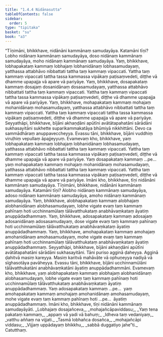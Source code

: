 ```yaml
---
title: "1.4.4 Nidānasutta"
tableOfContents: false
sidebar:
  order: 5
type: "tipitaka"
basket: "su"
book: "a3"
---
```



<DynamicBreadcrumb />

<Division number="34" book="a3" bookNo="15" page="133">

<Paragraph number="184" book="a3">
“Tīṇimāni, bhikkhave, nidānāni kammānaṃ samudayāya. Katamāni tīṇi? Lobho nidānaṃ kammānaṃ samudayāya, doso nidānaṃ kammānaṃ samudayāya, moho nidānaṃ kammānaṃ samudayāya.
</Paragraph>

<Paragraph number="185" book="a3">
Yaṃ, bhikkhave, lobhapakataṃ kammaṃ lobhajaṃ lobhanidānaṃ lobhasamudayaṃ, yatthassa attabhāvo nibbattati tattha taṃ kammaṃ vipaccati. Yattha taṃ kammaṃ vipaccati tattha tassa kammassa vipākaṃ paṭisaṃvedeti, diṭṭhe vā dhamme upapajja vā apare vā pariyāye.
</Paragraph>

<Paragraph number="186" book="a3">
Yaṃ, bhikkhave, dosapakataṃ kammaṃ dosajaṃ dosanidānaṃ dosasamudayaṃ, yatthassa attabhāvo nibbattati tattha taṃ kammaṃ vipaccati. Yattha taṃ kammaṃ vipaccati tattha tassa kammassa vipākaṃ paṭisaṃvedeti, diṭṭhe vā dhamme upapajja vā apare vā pariyāye.
</Paragraph>

<Paragraph number="187" book="a3">
Yaṃ, bhikkhave, mohapakataṃ kammaṃ mohajaṃ mohanidānaṃ mohasamudayaṃ, yatthassa attabhāvo nibbattati tattha taṃ kammaṃ vipaccati. Yattha taṃ kammaṃ vipaccati tattha tassa kammassa vipākaṃ paṭisaṃvedeti, diṭṭhe vā dhamme upapajja vā apare vā pariyāye.
</Paragraph>

<Paragraph number="188" book="a3">
Seyyathāpi, bhikkhave, bījāni akhaṇḍāni apūtīni avātātapahatāni sārādāni sukhasayitāni sukhette suparikammakatāya bhūmiyā nikkhittāni. Devo ca sammādhāraṃ anuppaveccheyya. Evassu tāni, bhikkhave, bījāni vuddhiṃ viruḷhiṃ vepullaṃ āpajjeyyuṃ. Evamevaṃ kho, bhikkhave, yaṃ lobhapakataṃ kammaṃ lobhajaṃ lobhanidānaṃ lobhasamudayaṃ, yatthassa attabhāvo nibbattati tattha taṃ kammaṃ vipaccati. Yattha taṃ kammaṃ vipaccati tattha tassa kammassa vipākaṃ paṭisaṃvedeti, diṭṭhe vā dhamme upapajja vā apare vā pariyāye.
</Paragraph>

<Paragraph number="189" book="a3">
Yaṃ dosapakataṃ kammaṃ …pe…  yaṃ mohapakataṃ kammaṃ mohajaṃ mohanidānaṃ mohasamudayaṃ, yatthassa attabhāvo nibbattati tattha taṃ kammaṃ vipaccati. Yattha taṃ kammaṃ vipaccati tattha tassa kammassa vipākaṃ paṭisaṃvedeti, diṭṭhe vā dhamme upapajja vā apare vā pariyāye. Imāni kho, bhikkhave, tīṇi nidānāni kammānaṃ samudayāya.
</Paragraph>

<Paragraph number="190" book="a3">
Tīṇimāni, bhikkhave, nidānāni kammānaṃ samudayāya. Katamāni tīṇi? Alobho nidānaṃ kammānaṃ samudayāya, adoso nidānaṃ kammānaṃ samudayāya, amoho nidānaṃ kammānaṃ samudayāya.
</Paragraph>

<Paragraph number="191" book="a3">
Yaṃ, bhikkhave, alobhapakataṃ kammaṃ alobhajaṃ alobhanidānaṃ alobhasamudayaṃ, lobhe vigate evaṃ taṃ kammaṃ pahīnaṃ hoti ucchinnamūlaṃ tālāvatthukataṃ anabhāvaṃkataṃ āyatiṃ anuppādadhammaṃ.
</Paragraph>

<Paragraph number="192" book="a3">
Yaṃ, bhikkhave, adosapakataṃ kammaṃ adosajaṃ adosanidānaṃ adosasamudayaṃ, dose vigate evaṃ taṃ kammaṃ pahīnaṃ hoti ucchinnamūlaṃ tālāvatthukataṃ anabhāvaṃkataṃ āyatiṃ anuppādadhammaṃ.
</Paragraph>

<Paragraph number="193" book="a3">
Yaṃ, bhikkhave, amohapakataṃ kammaṃ amohajaṃ amohanidānaṃ amohasamudayaṃ, mohe vigate evaṃ taṃ kammaṃ pahīnaṃ hoti ucchinnamūlaṃ tālāvatthukataṃ anabhāvaṃkataṃ āyatiṃ anuppādadhammaṃ.
</Paragraph>

<Paragraph number="194" book="a3">
Seyyathāpi, bhikkhave, bījāni akhaṇḍāni apūtīni avātātapahatāni sārādāni sukhasayitāni. Tāni puriso agginā ḍaheyya. Agginā ḍahitvā masiṃ kareyya. Masiṃ karitvā mahāvāte vā ophuṇeyya nadiyā vā sīghasotāya pavāheyya. Evassu tāni, bhikkhave, bījāni ucchinnamūlāni tālāvatthukatāni anabhāvaṃkatāni āyatiṃ anuppādadhammāni. Evamevaṃ kho, bhikkhave, yaṃ alobhapakataṃ kammaṃ alobhajaṃ alobhanidānaṃ alobhasamudayaṃ, lobhe vigate evaṃ taṃ kammaṃ pahīnaṃ hoti ucchinnamūlaṃ tālāvatthukataṃ anabhāvaṃkataṃ āyatiṃ anuppādadhammaṃ.
</Paragraph>

<Paragraph number="195" book="a3">
Yaṃ adosapakataṃ kammaṃ …pe…  yaṃ amohapakataṃ kammaṃ amohajaṃ amohanidānaṃ amohasamudayaṃ, mohe vigate evaṃ taṃ kammaṃ pahīnaṃ hoti …pe…  āyatiṃ anuppādadhammaṃ. Imāni kho, bhikkhave, tīṇi nidānāni kammānaṃ samudayāyāti.
</Paragraph>

<Paragraph number="196" type="verses" book="a3">
_Lobhajaṃ dosajañceva,_  
_mohajañcāpaviddasu;_  
_Yaṃ tena pakataṃ kammaṃ,_  
_appaṃ vā yadi vā bahuṃ;_  
_Idheva taṃ vedaniyaṃ,_  
_vatthu aññaṃ na vijjati._  

</Paragraph>

<Paragraph number="197" type="verses" book="a3">
_Tasmā lobhañca dosañca,_  
_mohajañcāpi viddasu;_  
_Vijjaṃ uppādayaṃ bhikkhu,_  
_sabbā duggatiyo jahe”ti._  


</Paragraph>
</Division>

<Paragraph number="198" type="center" book="a3">
Catutthaṃ.
</Paragraph>